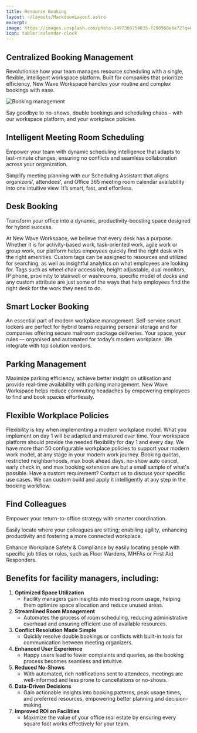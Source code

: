 ```yaml
---
title: Resource Booking
layout: ~/layouts/MarkdownLayout.astro
excerpt: 
image: https://images.unsplash.com/photo-1497366754035-f200968a6e72?q=80&w=2301&auto=format&fit=crop&ixlib=rb-4.0.3&ixid=M3wxMjA3fDB8MHxwaG90by1wYWdlfHx8fGVufDB8fHx8fA%3D%3D
icon: tabler:calendar-clock
---
```


## Centralized Booking Management
Revolutionise how your team manages resource scheduling with a single, flexible, intelligent workspace platform. Built for companies that prioritize efficiency, New Wave Workspace handles your routine and complex bookings with ease.

<div className="relative my-8 group">
  <div className="absolute -left-12 -top-8 h-96 w-96 rounded-full blur-2xl bg-indigo-500/40"></div>
  <div className="absolute -right-8 -top-12 h-80 w-80 rounded-full blur-2xl bg-sky-400/40"></div>
  <div className="absolute left-1/3 -bottom-8 h-72 w-96 rounded-full blur-2xl bg-purple-500/40"></div>
  <Image src={BookingManagementImage} alt="Booking management" className="relative z-10 rounded-lg shadow-lg w-full" />
</div>

Say goodbye to no-shows, double bookings and scheduling chaos - with our workspace platform, and your workplace policies.

<div class="relative w-[400px] h-[700px] float-right">
  <Iphone item={{ img: SchedulerAssistantImage.src, color: ['#fffffff'] }} start={{ x: -4, y: 0, z: 12 }} end={{ x: 4, y: 0, z: 9 }} enableOrbitControls={false} enableAutoRotation={false} />
</div>

## Intelligent Meeting Room Scheduling



Empower your team with dynamic scheduling intelligence that adapts to last-minute changes, ensuring no conflicts and seamless collaboration across your organization.

Simplify meeting planning with our Scheduling Assistant that aligns organizers', attendees', and Office 365 meeting room calendar availability into one intuitive view. It’s smart, fast, and effortless.
 
## Desk Booking
Transform your office into a dynamic, productivity-boosting space designed for hybrid success.

At New Wave Workspace, we believe that every desk has a purpose.  Whether it is for activity-based work, task-oriented work, agile work or group work, our platform helps empoyees quickly find the right desk with the right amenities. Custom tags can be assigned to resources and utilized for searching, as well as insightful analytics on what employees are looking for.  Tags such as wheel chair accessible, height adjustable, dual monitors, IP phone, proximity to stairwell or washrooms, specific model of docks and any custom attribute are just some of the ways that help employees find the right desk for the work they need to do.
 
## Smart Locker Booking
An essential part of modern workplace management.  Self-service smart lockers are perfect for hybrid teams requiring personal storage and for companies offering secure mailroom package deliveries. Your space, your rules — organised and automated for today’s modern workplace.  We integrate with top solution vendors.
 
## Parking Management
Maximize parking efficiency, achieve better insight on utilisation and provide real-time availability with parking management. New Wave Workspace helps reduce commuting headaches by empowering employees to find and book spaces effortlessly. 

## Flexible Workplace Policies
Flexibility is key when implementing a modern workplace model.  What you implement on day 1 will be adapted and matured over time.  Your workspace platform should provide the needed flexibility for day 1 and every day.  We have more than 50 configurable workplace policies to support your modern work model, at any stage in your modern work journey.  Booking quotas, restricted neighborhoods, max book ahead days, no-show auto cancel, early check in, and max booking extension are but a small sample of what's possible.  Have a custom requirement?  Contact us to discuss your specific use cases. We can custom build and apply it intelligently at any step in the booking workflow.

## Find Colleagues
Empower your return-to-office strategy with smarter coordination.

Easily locate where your colleagues are sitting; enabiling agility, enhancing productivity and fostering a more connected workplace.  

Enhance Workplace Safety & Compliance by easily locating people with specific job titles or roles, such as Floor Wardens, MHFAs or First Aid Responders.

## Benefits for facility managers, including:

1.	**Optimized Space Utilization**
    - Facility managers gain insights into meeting room usage, helping them optimize space allocation and reduce unused areas.
2.	**Streamlined Room Management**
    - Automates the process of room scheduling, reducing administrative overhead and ensuring efficient use of available resources.
3.	**Conflict Resolution Made Simple**
    - Quickly resolve double bookings or conflicts with built-in tools for communication between meeting organizers.
4.	**Enhanced User Experience**
    - Happy users lead to fewer complaints and queries, as the booking process becomes seamless and intuitive.
5.	**Reduced No-Shows**
    - With automated, rich notifications sent to attendees, meetings are well-informed and less prone to cancellations or no-shows.
6.	**Data-Driven Decisions**
    - Gain actionable insights into booking patterns, peak usage times, and preferred resources, empowering better planning and decision-making.
7.	**Improved ROI on Facilities**
    - Maximize the value of your office real estate by ensuring every square foot works effectively for your team.

